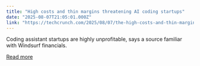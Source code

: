 ```yaml
---
title: "High costs and thin margins threatening AI coding startups"
date: "2025-08-07T21:05:01.000Z"
link: "https://techcrunch.com/2025/08/07/the-high-costs-and-thin-margins-threatening-ai-coding-startups/"
---
```


Coding assistant startups are highly unprofitable, says a source familiar with Windsurf financials.

[Read more](https://techcrunch.com/2025/08/07/the-high-costs-and-thin-margins-threatening-ai-coding-startups/)
